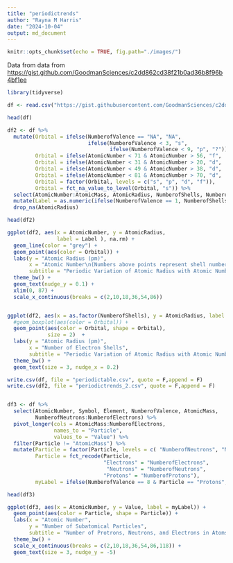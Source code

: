 ```yaml
---
title: "periodictrends"
author: "Rayna M Harris"
date: "2024-10-04"
output: md_document
---
```


```r
knitr::opts_chunk$set(echo = TRUE, fig.path="./images/")
```


Data from data from <https://gist.github.com/GoodmanSciences/c2dd862cd38f21b0ad36b8f96b4bf1ee>


```r
library(tidyverse)

df <- read.csv("https://gist.githubusercontent.com/GoodmanSciences/c2dd862cd38f21b0ad36b8f96b4bf1ee/raw/1d92663004489a5b6926e944c1b3d9ec5c40900e/Periodic%2520Table%2520of%2520Elements.csv")

head(df)

df2 <- df %>%
  mutate(Orbital = ifelse(NumberofValence == "NA", "NA",
                          ifelse(NumberofValence < 3, "s",
                                 ifelse(NumberofValence < 9, "p", "?"))),
         Orbital = ifelse(AtomicNumber < 71 & AtomicNumber > 56, "f",  Orbital),
         Orbital = ifelse(AtomicNumber < 31 & AtomicNumber > 20, "d",  Orbital),
         Orbital = ifelse(AtomicNumber < 49 & AtomicNumber > 38, "d",  Orbital),
         Orbital = ifelse(AtomicNumber < 81 & AtomicNumber > 70, "d",  Orbital),
         Orbital = factor(Orbital, levels = c("s", "p", "d", "f")),
         Orbital = fct_na_value_to_level(Orbital, "s")) %>%
  select(AtomicNumber:AtomicMass, AtomicRadius, NumberofShells, NumberofValence, Orbital) %>%
  mutate(Label = as.numeric(ifelse(NumberofValence == 1, NumberofShells, ""))) %>%
  drop_na(AtomicRadius) 

head(df2)

ggplot(df2, aes(x = AtomicNumber, y = AtomicRadius,
                label = Label ), na.rm) +
  geom_line(color = "grey") +
  geom_point(aes(color = Orbital)) +
  labs(y = "Atomic Radius (pm)",
       x = "Atomic Number\n(Numbers above points represent shell numbers.)",
       subtitle = "Periodic Variation of Atomic Radius with Atomic Number") +
  theme_bw() +
  geom_text(nudge_y = 0.1) +
  xlim(0, 87) +
  scale_x_continuous(breaks = c(2,10,18,36,54,86)) 


ggplot(df2, aes(x = as.factor(NumberofShells), y = AtomicRadius, label = AtomicRadius)) +
  #geom_boxplot(aes(color = Orbital)) +
  geom_point(aes(color = Orbital, shape = Orbital),
             size = 2)  +
  labs(y = "Atomic Radius (pm)",
       x = "Number of Electron Shells",
       subtitle = "Periodic Variation of Atomic Radius with Atomic Number") +
  theme_bw() +
  geom_text(size = 3, nudge_x = 0.2)

write.csv(df, file = "periodictable.csv", quote = F,append = F)
write.csv(df2, file = "periodictrends_2.csv", quote = F,append = F)


df3 <- df %>%
  select(AtomicNumber, Symbol, Element, NumberofValence, AtomicMass,
         NumberofNeutrons:NumberofElectrons) %>%
  pivot_longer(cols = AtomicMass:NumberofElectrons, 
               names_to = "Particle", 
               values_to = "Value") %>%
  filter(Particle != "AtomicMass") %>%
  mutate(Particle = factor(Particle, levels = c( "NumberofNeutrons", "NumberofElectrons", "NumberofProtons")),
         Particle = fct_recode(Particle,
                               "Electrons" = "NumberofElectrons",
                                "Neutrons" = "NumberofNeutrons",
                               "Protons" = "NumberofProtons"),
         myLabel = ifelse(NumberofValence == 8 & Particle == "Protons", Symbol, ""))

head(df3)

ggplot(df3, aes(x = AtomicNumber, y = Value, label = myLabel)) +
  geom_point(aes(color = Particle, shape = Particle)) +
  labs(x = "Atomic Number",
       y = "Number of Subatomical Particles",
       subtitle = "Number of Protrons, Neutrons, and Electrons in Atoms") +
  theme_bw() +
  scale_x_continuous(breaks = c(2,10,18,36,54,86,118)) +
  geom_text(size = 3, nudge_y = -5)


```
